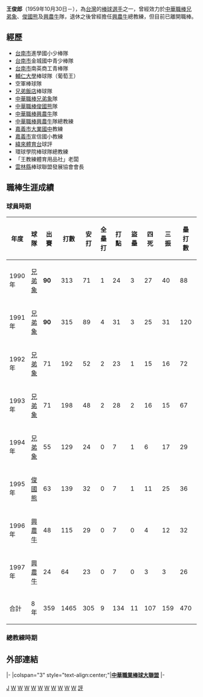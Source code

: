 {{Infobox CPBL player|
bgcolor1=#1c2841|
bgcolor2=#6d7380|
textcolor1=#FFF200|
textcolor2=#FFF200|
name=王俊郎|
image=|
birthdate={{birth_date_and_age|1959|10|3|mf=y}}|
birthplace=[[台灣|台灣]][[台南市|台南市]]|
width=150|
position=左外野手|
team=|
number=|
bats=左|
throws=左|
debutdate=3月17日|
debutyear=1990年|
debutteam=兄弟象|
statyear=2008年|
stat1label=[[打擊率|打擊率]]|
stat1value=0.251|
stat2label=[[全壘打|全壘打]]|
stat2value=9|
stat3label=[[打點|打點]]|
stat3value=134|
teams=<nowiki></nowiki>
*[[兄弟象|兄弟象]] （1990年－1994年）
*[[俊國熊|俊國熊]] （1995年）
*[[興農牛|興農牛]] （1996年－1997年）
}}
'''王俊郎'''（1959年10月30日－），為[[台灣|台灣]]的[[棒球|棒球]][[選手|選手]]之一，曾經效力於[[中華職棒|中華職棒]][[兄弟象|兄弟象]]、[[俊國熊|俊國熊]]及[[興農牛|興農牛]]隊，退休之後曾經擔任[[興農牛|興農牛]]總教練，但目前已離開職棒。

==經歷==
*[[台南市|台南市]]進學國小少棒隊 
*[[台南市|台南市]]金城國中青少棒隊 
*[[台南市|台南市]]南英商工青棒隊 
*[[輔仁大學|輔仁大學]]棒球隊（葡萄王） 
*空軍棒球隊 
*[[兄弟大飯店|兄弟飯店]]棒球隊 
*[[中華職棒|中華職棒]][[兄弟象|兄弟象]]隊 
*[[中華職棒|中華職棒]][[俊國熊|俊國熊]]隊 
*[[中華職棒|中華職棒]][[興農牛|興農牛]]隊 
*[[中華職棒|中華職棒]][[興農牛|興農牛]]隊總教練 
*[[嘉義市|嘉義市]][[大業國中|大業國中]]教練 
*[[嘉義市|嘉義市]]宣信國小教練 
*[[緯來體育台|緯來體育台]]球評 
*環球學院棒球隊總教練 
*「王教練體育用品社」老闆 
*[[雲林縣|雲林縣]]棒球聯盟發展協會會長
==職棒生涯成績==
===球員時期===
{|Border=1 WIDTH=800PX
|- align=center
!年度!!球隊!!出賽!!打數!!安打!!全壘打!!打點!!盜壘!!四死!!三振!!壘打數!!雙殺打!!打擊率
|- align=center
|1990年||[[兄弟象|兄弟象]]||'''90'''||313||71||1||24||3||27||40||88||6||0.277
|- align=center
|1991年||[[兄弟象|兄弟象]]||'''90'''||315||89||4||31||3||25||31||120||5||0.283
|- align=center
|1992年||[[兄弟象|兄弟象]]||71||192||52||2||23||1||15||16||72||6||0.271
|- align=center
|1993年||[[兄弟象|兄弟象]]||71||198||48||2||28||2||16||15||67||4||0.242
|- align=center
|1994年||[[兄弟象|兄弟象]]||55||129||24||0||7||1||6||17||29||6||0.186
|- align=center
|1995年||[[俊國熊|俊國熊]]||63||139||32||0||7||1||11||25||36||1||0.230
|- align=center
|1996年||[[興農牛|興農牛]]||48||115||29||0||7||0||4||12||32||3||0.252
|- align=center
|1997年||[[興農牛|興農牛]]||24||64||23||0||7||0||3||3||26||1||0.359
|- align=center style="color:black; background-color:yellow"
!合計||8年||359||1465||305||9||134||11||107||159||470||32||0.251
|}

===總教練時期===
==外部連結==
{{台灣棒球維基館}}
{{start box}}
{{s-sports}}
|-
|colspan="3" style="text-align:center;"|'''[[中華職業棒球大聯盟|中華職業棒球大聯盟]]'''
|-
{{s-before|[[金容雲|金容雲]]}}
{{s-title|[[興農牛|興農牛]]隊總教練|1997年5月3日－2001年10月17日}}
{{s-after|[[陳威成|陳威成]]}}
{{end box}}
{{Sinon bulls}}
{{兄弟象1992年中華職棒總冠軍}}
{{兄弟象1993年中華職棒總冠軍}}
{{兄弟象1994年中華職棒總冠軍}}

[[Category:王姓|J]]
[[Category:在世人物|W]]
[[Category:1959年出生|W]]
[[Category:台灣棒球運動員|W]]
[[Category:兄弟象隊球員|W]]
[[Category:俊國熊隊球員|W]]
[[Category:興農牛隊球員|W]]

[[Category:中華青棒隊選手|W]]
[[Category:興農牛隊總教練|W]]
[[Category:兄弟飯店棒球隊球員|W]]
[[Category:輔仁大學校友|W]]
[[Category:中華職棒播報員|評]]
